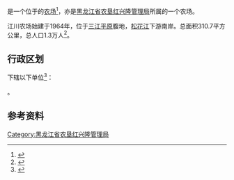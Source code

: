 {{中国乡级行政区|23/08/26/500/000
|行政区全称           = {{PAGENAMEBASE}}
|上级行政区           = [[黑龙江省农垦红兴隆管理局|黑龙江省农垦红兴隆管理局]]
}}

'''{{PAGENAMEBASE}}'''是一个位于{{PRC admin/fullname|23/08/26/500/000|3}}的[[农场|农场]]<ref>{{PRC admin/ref sgc|{{PRC admin/parent|23/08/26/500/000}}}}</ref>，亦是[[黑龙江省农垦红兴隆管理局|黑龙江省农垦红兴隆管理局]]所属的一个农场。

江川农场始建于1964年，位于[[三江平原|三江平原]]腹地，[[松花江|松花江]]下游南岸。总面积310.7平方公里，总人口1.3万人<ref>{{cite web |title=江川农场 |url=http://zw.chinabdh.com/jiangcfarm/index.jhtml |website=黑龙江省农垦总局}}</ref>。

== 行政区划 ==
{{PAGENAMEBASE}}下辖以下单位<ref>{{PRC admin/ref sgc|23/08/26/500/000}}</ref>：

{{PRC admin/children|23/08/26/500/000}}。

== 参考资料 ==
{{reflist}}

{{黑龙江行政区划小作品}}
{{PRC admin/navcat|23/08/26/500/000}}
{{黑龙江省农垦总局}}

[[Category:黑龙江省农垦红兴隆管理局|Category:黑龙江省农垦红兴隆管理局]]
